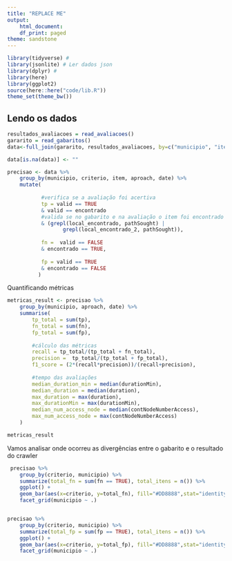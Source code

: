 ```yaml
---
title: "REPLACE ME"
output:
    html_document:
    df_print: paged
theme: sandstone
---
```


```r
library(tidyverse) # 
library(jsonlite) # Ler dados json
library(dplyr) # 
library(here)
library(ggplot2)
source(here::here("code/lib.R"))
theme_set(theme_bw())
```

## Lendo os dados

```r
resultados_avaliacoes = read_avaliacoes()
gararito = read_gabaritos() 
data<-full_join(gararito, resultados_avaliacoes, by=c("municipio", "item", "criterio"))
```


```r
data[is.na(data)] <- ""

precisao <- data %>% 
    group_by(municipio, criterio, item, aproach, date) %>% 
    mutate(
           
           #verifica se a avaliação foi acertiva
           tp = valid == TRUE 
           & valid == encontrado 
           #valida se no gabarito e na avaliação o item foi encontrado na mesma url 
           & (grepl(local_encontrado, pathSought) |
                  grepl(local_encontrado_2, pathSought)),
           
           fn =  valid == FALSE 
           & encontrado == TRUE,
           
           fp = valid == TRUE 
           & encontrado == FALSE
          )
```

Quantificando métricas

```r

metricas_result <- precisao %>% 
    group_by(municipio, aproach, date) %>% 
    summarise(
        tp_total = sum(tp), 
        fn_total = sum(fn),
        fp_total = sum(fp),
        
        #cálculo das métricas 
        recall = tp_total/(tp_total + fn_total),
        precision =  tp_total/(tp_total + fp_total),
        f1_score = (2*(recall*precision))/(recall+precision),
        
        #tempo das avaliações
        median_duration_min = median(durationMin),
        median_duration = median(duration),
        max_duration = max(duration),
        max_durationMin = max(durationMin),
        median_num_access_node = median(contNodeNumberAccess),
        max_num_access_node = max(contNodeNumberAccess)
    )

metricas_result
```


Vamos analisar onde ocorreu as divergências entre o gabarito e o resultado do crawler


```r
 precisao %>% 
    group_by(criterio, municipio) %>%
    summarize(total_fn = sum(fn == TRUE), total_itens = n()) %>%
    ggplot() + 
    geom_bar(aes(x=criterio, y=total_fn), fill="#DD8888",stat="identity")+
    facet_grid(municipio ~ .)


precisao %>% 
    group_by(criterio, municipio) %>%
    summarize(total_fp = sum(fp == TRUE), total_itens = n()) %>%
    ggplot() + 
    geom_bar(aes(x=criterio, y=total_fp), fill="#DD8888",stat="identity") + 
    facet_grid(municipio ~ .)
```


